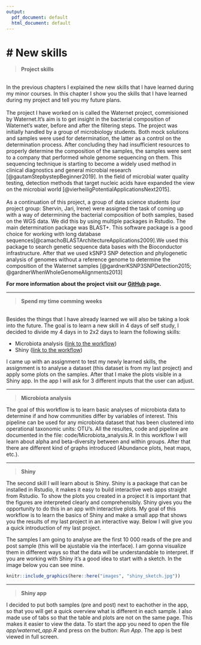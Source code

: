 ---
output:
  pdf_document: default
  html_document: default
---
# New skills{-}
================================================================================
>__Project skills__ 
 
<br>
In the previous chapters I explained the new skills that I have learned during my minor courses. In this chapter I show you the skills that I have learned during my project and tell you my future plans.
<br><br>
The project I have worked on is called the Waternet project, commisioned by Waternet.It's aim is to get insight in the bacterial composition of Waternet's water, before and after the filtering steps. 
The project was initially handled by a group of microbiology students. Both mock solutions and samples were used for determination, the latter as a control on the determination process.
After concluding they had insufficient resources to properly determine the composition of the samples, the samples were sent to a company that performed whole genome sequencing on them. 
This sequencing technique is starting to become a widely used method in clinical diagnostics and general microbial research [@gautamStepbystepBeginner2019]. In the field of microbial water quality testing, detection methods that target nucleic acids have expanded the view on the microbial world [@vierheiligPotentialApplicationsNext2015].
<br><br> 
As a continuation of this project, a group of data science students (our project group: Shervin, Jari, Irene) were assigned the task of coming up with a way of determining the bacterial composition of both samples, based on the WGS data. We did this by using multiple packages in Rstudio. The main determination package was BLAST+. This software package is a good choice for working with long database sequences[@camachoBLASTArchitectureApplications2009].We used this package to search genetic sequence data bases with the Bioconductor infrastructure. After that we used kSNP3 SNP detection and phylogenetic analysis of genomes without a reference genome to determine the composition of the Waternet samples [@gardnerKSNP3SNPDetection2015; @gardnerWhenWholeGenomeAlignments2013]

__For more information about the project visit our [GitHub](https://github.com/ProjecticumDataScience/Project-1-Waternet) page.__

***

>__Spend my time comming weeks__

<br>
Besides the things that I have already learned we will also be taking a look into the future. The goal is to learn a new skill in 4 days of self study, I decided to divide my 4 days in to 2x2 days to learn the following skills:

- Microbiota analysis         ([link to the workflow](https://rstudio-pubs-static.s3.amazonaws.com/268156_d3ea37937f4f4469839ab6fa2c483842.html#other_visualizations))
- Shiny                      ([link to the workflow](https://mastering-shiny.org/basic-app.html))
<br>

I came up with an assignment to test my newly learned skills, the assignment is to analyse a dataset (this dataset is from my last project) and apply some plots on the samples. After that I make the plots visible in a Shiny app. In the app I will ask for 3 different inputs that the user can adjust. 
<br>

***

>__Microbiota analysis__


The goal of this workflow is to learn basic analyses of microbiota data to determine if and how communities differ by variables of interest. This pipeline can be used for any microbiota dataset that has been clustered into operational taxonomic units: OTU's. All the resultes, code and pipeline are documented in the file: code/Microbiota_analysis.R. In this workflow I will learn about alpha and beta-diversity between and within groups. After that there are different kind of graphs introduced (Abundance plots, heat maps, etc.).
<br>

***

>__Shiny__


The second skill I will learn about is Shiny. Shiny is a package that can be installed in Rstudio, it makes it easy to build interactive web apps straight from Rstudio. To show the plots you created in a project it is important that the figures are interpreted clearly and comprehensibly. Shiny gives you the opportunity to do this in an app with interactive plots. My goal of this workflow is to learn the basics of Shiny and make a small app that shows you the results of my last project in an interactive way. Below I will give you a quick introduction of my last project.


The samples I am going to analyse are the first 10 000 reads of the pre and post sample (this will be ajustable via the interface). I am gonna visualize them in different ways so that the data will be understandable to interpret. If you are working with Shiny it's a good idea to start with a sketch. In the image below you can see mine.
<br>

```{r figure_shiny, out.width= "400px", out.height= "600px", echo=FALSE}
knitr::include_graphics(here::here("images", "shiny_sketch.jpg"))
```

***

>__Shiny app__

I decided to put both samples (pre and post) next to eachother in the app, so that you will get a quick overview what is different in each sample. I also made use of tabs so that the table and plots are not on the same page. This makes it easier to view the data. To start the app you need to open the file _app/waternet_app.R_ and press on the button: _Run App_. The app is best viewed in full screen.

